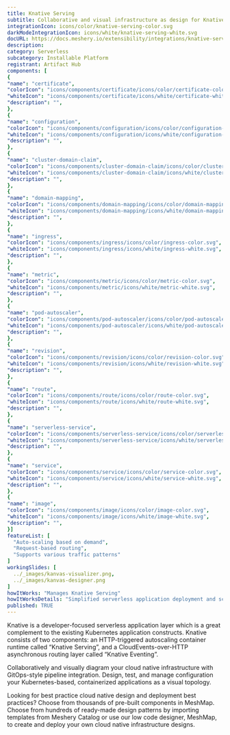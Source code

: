 ```yaml
---
title: Knative Serving
subtitle: Collaborative and visual infrastructure as design for Knative Serving
integrationIcon: icons/color/knative-serving-color.svg
darkModeIntegrationIcon: icons/white/knative-serving-white.svg
docURL: https://docs.meshery.io/extensibility/integrations/knative-serving
description: 
category: Serverless
subcategory: Installable Platform
registrant: Artifact Hub
components: [
{
"name": "certificate",
"colorIcon": "icons/components/certificate/icons/color/certificate-color.svg",
"whiteIcon": "icons/components/certificate/icons/white/certificate-white.svg",
"description": "",
},
{
"name": "configuration",
"colorIcon": "icons/components/configuration/icons/color/configuration-color.svg",
"whiteIcon": "icons/components/configuration/icons/white/configuration-white.svg",
"description": "",
},
{
"name": "cluster-domain-claim",
"colorIcon": "icons/components/cluster-domain-claim/icons/color/cluster-domain-claim-color.svg",
"whiteIcon": "icons/components/cluster-domain-claim/icons/white/cluster-domain-claim-white.svg",
"description": "",
},
{
"name": "domain-mapping",
"colorIcon": "icons/components/domain-mapping/icons/color/domain-mapping-color.svg",
"whiteIcon": "icons/components/domain-mapping/icons/white/domain-mapping-white.svg",
"description": "",
},
{
"name": "ingress",
"colorIcon": "icons/components/ingress/icons/color/ingress-color.svg",
"whiteIcon": "icons/components/ingress/icons/white/ingress-white.svg",
"description": "",
},
{
"name": "metric",
"colorIcon": "icons/components/metric/icons/color/metric-color.svg",
"whiteIcon": "icons/components/metric/icons/white/metric-white.svg",
"description": "",
},
{
"name": "pod-autoscaler",
"colorIcon": "icons/components/pod-autoscaler/icons/color/pod-autoscaler-color.svg",
"whiteIcon": "icons/components/pod-autoscaler/icons/white/pod-autoscaler-white.svg",
"description": "",
},
{
"name": "revision",
"colorIcon": "icons/components/revision/icons/color/revision-color.svg",
"whiteIcon": "icons/components/revision/icons/white/revision-white.svg",
"description": "",
},
{
"name": "route",
"colorIcon": "icons/components/route/icons/color/route-color.svg",
"whiteIcon": "icons/components/route/icons/white/route-white.svg",
"description": "",
},
{
"name": "serverless-service",
"colorIcon": "icons/components/serverless-service/icons/color/serverless-service-color.svg",
"whiteIcon": "icons/components/serverless-service/icons/white/serverless-service-white.svg",
"description": "",
},
{
"name": "service",
"colorIcon": "icons/components/service/icons/color/service-color.svg",
"whiteIcon": "icons/components/service/icons/white/service-white.svg",
"description": "",
},
{
"name": "image",
"colorIcon": "icons/components/image/icons/color/image-color.svg",
"whiteIcon": "icons/components/image/icons/white/image-white.svg",
"description": "",
}]
featureList: [
  "Auto-scaling based on demand",
  "Request-based routing",
  "Supports various traffic patterns"
]
workingSlides: [
  ../_images/kanvas-visualizer.png,
  ../_images/kanvas-designer.png
]
howItWorks: "Manages Knative Serving"
howItWorksDetails: "Simplified serverless application deployment and scaling in Kubernetes"
published: TRUE
---
```

<p>
Knative is a developer-focused serverless application layer which is a great complement to the existing Kubernetes application constructs. Knative consists of two components: an HTTP-triggered autoscaling container runtime called “Knative Serving”, and a CloudEvents-over-HTTP asynchronous routing layer called “Knative Eventing”.
</p>
<p>
    Collaboratively and visually diagram your cloud native infrastructure with GitOps-style pipeline integration. Design, test, and manage configuration your Kubernetes-based, containerized applications as a visual topology.
</p>
<p>
    Looking for best practice cloud native design and deployment best practices? Choose from thousands of pre-built components in MeshMap. Choose from hundreds of ready-made design patterns by importing templates from Meshery Catalog or use our low code designer, MeshMap, to create and deploy your own cloud native infrastructure designs.
</p>
